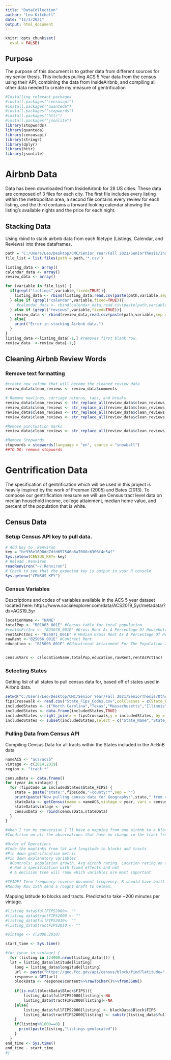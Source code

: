 ```yaml
---
title: "DataCollection"
author: "Leo Kitchell"
date: "11/3/2021"
output: html_document
---
```


```r
knitr::opts_chunk$set(
  eval = FALSE)
```

## Purpose
The purpose of this document is to gather data from different sources for my senior thesis. This includes pulling ACS 5 Year data from the census using their API, combining the data from InsideAirbnb, and compiling all other data needed to create my measure of gentrification

```r
#Installing relevant packages
#install.packages("censusapi")
#install.packages("quanteda")
#install.packages("stopwords")
#install.packages("httr")
#install.packages("jsonlite")
library(stopwords)
library(quanteda)
library(censusapi)
library(stringr)
library(dplyr)
library(httr)
library(jsonlite)
```

# Airbnb Data
Data has been downloaded from InsideAirbnb for 28 US cities. These data are composed of 3 files for each city. The first file includes every listing within the metropolitan area, a second file contains every review for each listing, and the third contains a forward looking calendar showing the listing's available nights and the price for each night. 

## Stacking Data
Using rbind to stack airbnb data from each filetype (Listings, Calendar, and Reviews) into three dataframes. 
```r
path = "C:/Users/Leo/Desktop/CMC/Senior Year/Fall 2021/SeniorThesis/InsideAirbnbData/Zipped_Data/"
file_list = list.files(path = path,'*.csv')

listing_data <- array()
calendar_data <- array()
review_data <- array()

for (variable in file_list) {
  if(grepl("listings",variable,fixed=TRUE)){
    listing_data <- rbind(listing_data,read.csv(paste(path,variable,sep = "")))
  } else if (grepl("calendar",variable,fixed=TRUE)){
     #calendar_data <- rbind(calendar_data,read.csv(paste(path,variable,sep = "")))#commenting this out because the calendar data takes a long time to R bind. 
  } else if (grepl("reviews",variable,fixed=TRUE)){
    review_data <- rbind(review_data,read.csv(paste(path,variable,sep = "")))
  } else{
    print("Error in stacking Airbnb data.")
  }
}
listing_data <-listing_data[-1,] #removes first blank row.
review_data  <-review_data[-1,]

```

## Cleaning Airbnb Review Words

### Remove text formatting
```r
#create new column that will become the cleaned review data
review_data$clean_reviews <- review_data$comments

# Remove newlines, carriage returns, tabs, and breaks
review_data$clean_reviews <- str_replace_all(review_data$clean_reviews,'\n', ' ')
review_data$clean_reviews <- str_replace_all(review_data$clean_reviews,'\t', ' ')
review_data$clean_reviews <- str_replace_all(review_data$clean_reviews,'\r', ' ')
review_data$clean_reviews <- str_replace_all(review_data$clean_reviews,'<br/>', ' ')

#Remove punctuation marks
review_data$clean_reviews <- str_replace_all(review_data$clean_reviews, "[[:punct:]]", " ") 

#Remove Stopwords
stopwords = stopwords(language = "en", source = "snowball")
##TO DO: remove stopwords 
```



# Gentrification Data
The specification of gentrification which will be used in this project is heavily inspired by the work of Freeman (2005) and Bates (2013). To compose our gentrification measure we will use Census tract level data on median household income, college attainment, median home value, and percent of the population that is white.

## Census Data

### Setup Census API key to pull data.
```r
# Add key to .Renviron
key = "be936e1698dd7dfd657546a6a7088c6306f4e54f"
Sys.setenv(CENSUS_KEY= key)
# Reload .Renviron
readRenviron("~/.Renviron")
# Check to see that the expected key is output in your R console
Sys.getenv("CENSUS_KEY")
```

### Census Variables
Descriptions and codes of variables available in the ACS 5 year dataset located here: https://www.socialexplorer.com/data/ACS2019_5yr/metadata/?ds=ACS19_5yr
```r
locationName <- "NAME"
totalPop <- "B01003_001E" #Census table for total population
#rentAsPctInc <- "B25070_001E" #Gross Rent As A Percentage Of Household Income In The Past 12 Months
rentAsPctInc <- "B25071_001E" #	Median Gross Rent As A Percentage Of Household Income In The Past 12 Months (Dollars)
rawRent <-"B25056_001E" #Contract Rent
education <- "B15003_001E" #Educational Attainment For The Population 25 Years And Over [25]


censusVars <- c(locationName,totalPop,education,rawRent,rentAsPctInc)

```

### Selecting States
Getting list of all states to pull census data for, based off of states used in Airbnb data. 
```r
setwd("C:/Users/Leo/Desktop/CMC/Senior Year/Fall 2021/SeniorThesis/OtherData/")
fipsCrosswalk <- read.csv("State_Fips_Codes.csv",colClasses = c(State_FIPS = "character"))
includedStates <- c("North Carolina","Texas","Massachusetts","Illinois","Ohio","Colorado","New Jersey","California","Tennessee","Louisiana","New York","Oregon","Washington","Minnesota","District of Columbia", "Virginia", "Maryland")
includedStates <- data.frame(includedStates,TRUE)
includedStates <-right_join(x = fipsCrosswalk,y = includedStates, by = c("State_Name" = "includedStates"))
includedStates <- subset(includedStates,select = c("State_Name","State_FIPS"))
```
### Pulling Data from Census API
Compiling Census Data for all tracts within the States included in the AirBnB data
```r
nameACS <- "acs/acs5"
vintage <- c(2014,2019)
region <- "tract:*"

censusData <- data.frame()
for (year in vintage) {
  for (fipsCode in includedStates$State_FIPS) {
    state = paste("state:",fipsCode,"+county:*",sep = "")
    print(paste("Now pulling census data for Geography:",state," from vintage:",year))
    stateData <- getCensus(name = nameACS,vintage = year, vars = censusVars, regionin = state, region = region)
    stateData$vintage <- year
    censusData <- rbind(censusData,stateData)
  }
}

#When I run my conversion I'll have a mapping from one airbnb to a block. I'll have two observations, one in 2010 block and one in 2000 block. That #way I know which 2000 and 2010 tracts its in. 
#Condition on all the observations that have no change in the tract from 2000 to 2010.

#Order of Operations
#Code the maplinks from lat and longitude to blocks and tracts
#Pin down gentrification metric
#Pin down explanatory variables
  #Controls: population growth. Avg airbnb rating. Location rating on airbnb. 
  # Run a specification with fixed effects and not
  # A decision tree will rank which variables are most important

#TFIDF? Term frequency inverse document frequency. R should have built in function. It normalizes word frequency. 
#Monday Nov 15th send a rought draft to Gelman. 

```
Mapping latitude to blocks and tracts. Predicted to take ~200 minutes per vintage. 
```r

#listing_data$fullFIPS2000<- ""
#listing_data$tractFIPS2000 <- ""
#listing_data$fullFIPS2010<- ""
#listing_data$tractFIPS2010 <- ""

#vintage <- c(2000,2010)

start_time <- Sys.time()

#for (year in vintage) {
  for (listing in 124000:nrow(listing_data[])) {
  lat = listing_data$latitude[listing]
    long = listing_data$longitude[listing]
    url <- paste("https://geo.fcc.gov/api/census/block/find?latitude=",lat,"&longitude=",long,"&censusYear=",2000,"&format=json",sep = "")
    response = GET(url)
    blockData <- response$content%>%rawToChar()%>%fromJSON()
    
    if(is.null(blockData$Block$FIPS)){
        listing_data$fullFIPS2000[listing]<-NA
        listing_data$tractFIPS2000[listing]<-NA
    }else{
        listing_data$fullFIPS2000[listing] <- blockData$Block$FIPS
        listing_data$tractFIPS2000[listing] <- substr(listing_data$fullFIPS2000[listing],1,11)
    }
    if(listing%%1000==0) {
      print(paste(listing,"listings geolocated"))
    }
  }
end_time <- Sys.time()
end_time - start_time
#}
```


